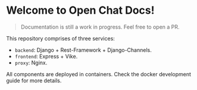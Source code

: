
# Welcome to Open Chat Docs!

> Documentation is still a work in progress. Feel free to open a PR.

This repository comprises of three services:

- `backend`: Django + Rest-Framework + Django-Channels.
- `frontend`: Express + Vike.
- `proxy`: Nginx.

All components are deployed in containers. Check the docker development guide for more details.